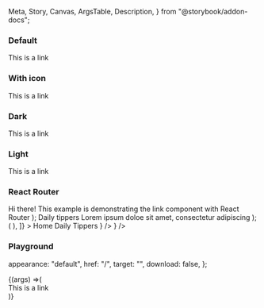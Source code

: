   Meta,
  Story,
  Canvas,
  ArgsTable,
  Description,
} from "@storybook/addon-docs";

<Meta title="Link" component={IcLink} />

<Description markdown={readme} />

### Default

<Canvas>
  <Story name="Default" href="/">
    <IcLink href="/">This is a link</IcLink>
  </Story>
</Canvas>

### With icon

<Canvas>
  <Story name="With icon">
    <IcLink href="/" showIcon>
      This is a link
    </IcLink>
  </Story>
</Canvas>

### Dark

<Canvas>
  <Story name="Dark">
    <IcLink href="/" appearance="dark" showIcon>
      This is a link
    </IcLink>
  </Story>
</Canvas>

### Light

<Canvas>
  <Story name="Light" parameters={{ backgrounds: { default: "dark" } }}>
    <IcLink href="/" appearance="light" showIcon>
      This is a link
    </IcLink>
  </Story>
</Canvas>

### React Router

  <IcSectionContainer>
    <IcTypography variant="h1">Hi there!</IcTypography>
    <IcTypography>
      This example is demonstrating the link component with React Router
    </IcTypography>
  </IcSectionContainer>
);

  <IcSectionContainer>
    <IcTypography variant="h1">Daily tippers</IcTypography>
    <IcTypography>
      Lorem ipsum doloe sit amet, consectetur adipiscing
    </IcTypography>
  </IcSectionContainer>
);

<Canvas>
  <Story
    name="With React Router"
    decorators={[
      (Story) => (
        <MemoryRouter initialEntries={["/"]}>
          <Story />
        </MemoryRouter>
      ),
    ]}
  >
    <IcLink style={{ paddingRight: "var(--ic-space-xs)" }}>
      <NavLink to="/" slot="router-item">
        Home
      </NavLink>
    </IcLink>
    <IcLink>
      <NavLink to="/daily-tippers" slot="router-item">
        Daily Tippers
      </NavLink>
    </IcLink>
    <Routes>
      <Route path="/" element={<HomePage />} />
      <Route path="/daily-tippers" element={<DailyTippers />} />
    </Routes>
  </Story>
</Canvas>

### Playground

  appearance: "default",
  href: "/",
  target: "",
  download: false,
};

<Canvas>
  <Story
    args={defaultArgs}
    argTypes={{
      appearance: {
        options: ["default", "light", "dark"],
        control: {
          type: "radio",
        },
      },
      target: {
        options: ["_blank", "_self", "_parent", "_top", ""],
        control: {
          type: "radio",
        },
      },
    }}
    name="Playground"
  >
    {(args) =>(
        <div style={{ backgroundColor: args.appearance == "light" ? "black" : ""}}>
          <IcLink
            href={args.href}
            appearance={args.appearance}
            target={args.target}
            download={args.download === true}
          >This is a link</IcLink>
        </div>
    )}
  </Story>
</Canvas>
